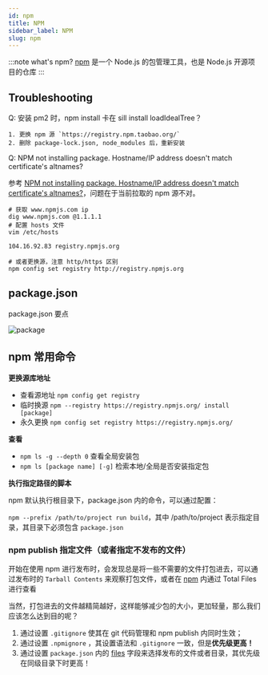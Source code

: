 ```yaml
---
id: npm
title: NPM
sidebar_label: NPM
slug: npm
---
```



:::note what's npm?
[npm](https://www.npmjs.com/about) 是一个 Node.js 的包管理工具，也是 Node.js 开源项目的仓库
:::

## Troubleshooting


<HighlightWithText>Q: 安装 pm2 时，npm install 卡在 sill install loadIdealTree？</HighlightWithText>

<!-- -->

```
1. 更换 npm 源 `https://registry.npm.taobao.org/`
2. 删除 package-lock.json, node_modules 后，重新安装
```

<HighlightWithText>Q: NPM not installing package. Hostname/IP address doesn't match certificate's altnames?</HighlightWithText>

<!-- -->

参考 [NPM not installing package. Hostname/IP address doesn't match certificate's altnames?](https://stackoverflow.com/questions/52128212/npm-not-installing-package-hostname-ip-address-doesnt-match-certificates-altn)，问题在于当前拉取的 npm 源不对。

```shell
# 获取 www.npmjs.com ip
dig www.npmjs.com @1.1.1.1
# 配置 hosts 文件
vim /etc/hosts

104.16.92.83 registry.npmjs.org

# 或者更换源，注意 http/https 区别
npm config set registry http://registry.npmjs.org
```


## package.json

package.json 要点


![package](/img/server/package.json.png)

## npm 常用命令

**更换源库地址**

- 查看源地址 `npm config get registry`
- 临时换源 `npm --registry https://registry.npmjs.org/ install [package]`
- 永久更换  `npm config set registry https://registry.npmjs.org/`


**查看**

- `npm ls -g --depth 0` 查看全局安装包
- `npm ls [package name] [-g]` 检索本地/全局是否安装指定包

**执行指定路径的脚本**

npm 默认执行根目录下，package.json 内的命令，可以通过配置：

`npm --prefix /path/to/project run build`，其中 /path/to/project 表示指定目录，其目录下必须包含 `package.json`


### npm publish 指定文件（或者指定不发布的文件）

开始在使用 npm 进行发布时，会发现总是将一些不需要的文件打包进去，可以通过发布时的 `Tarball Contents` 来观察打包文件，或者在 [npm](https://www.npmjs.com/) 内通过 Total Files 进行查看

当然，打包进去的文件越精简越好，这样能够减少包的大小，更加轻量，那么我们应该怎么达到目的呢？

1. 通过设置 `.gitignore` 使其在 git 代码管理和 npm publish 内同时生效；
2. 通过设置 `.npmignore` ，其设置语法和 `.gitignore` 一致，但是**优先级更高！**
3. 通过设置 `package.json` 内的 [files](https://docs.npmjs.com/cli/v7/configuring-npm/package-json#files) 字段来选择发布的文件或者目录，其优先级在同级目录下时更高！

